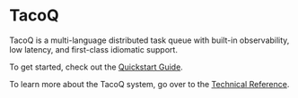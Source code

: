 # TacoQ

TacoQ is a multi-language distributed task queue with built-in observability, low latency, and first-class idiomatic support.

To get started, check out the [Quickstart Guide](/quickstart/core-concepts).

To learn more about the TacoQ system, go over to the [Technical Reference](/technical-reference/system-architecture).

<CardGroup columns={2}>
  <Card title="Quickstart" description="Get up and running with TacoQ." icon="rocket" href="/quickstart/core-concepts" />
  <Card title="Technical Reference" description="Learn more about the TacoQ system." icon="book" href="/technical-reference/system-architecture" />
  <Card title="Community" description="Join the Taco community." icon="userGroup" href="/community" />
  <Card title="Guides" description="Learn how to achieve specific goals with TacoQ." icon="bookmarkSquare" href="/guides" />
</CardGroup>
